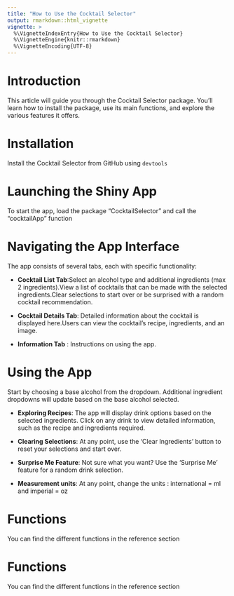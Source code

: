 ```yaml
---
title: "How to Use the Cocktail Selector"
output: rmarkdown::html_vignette
vignette: >
  %\VignetteIndexEntry{How to Use the Cocktail Selector}
  %\VignetteEngine{knitr::rmarkdown}
  %\VignetteEncoding{UTF-8}
---
```


# Introduction

This article will guide you through the Cocktail Selector package. You'll learn how to install the package, use its main functions, and explore the various features it offers.

# Installation

Install the Cocktail Selector from GitHub using `devtools`

# Launching the Shiny App

To start the app, load the package "CocktailSelector" and call the "cocktailApp" function

# Navigating the App Interface

The app consists of several tabs, each with specific functionality:

- **Cocktail List Tab**:Select an alcohol type and additional ingredients (max 2 ingredients).View a list of cocktails that can be made with the selected ingredients.Clear selections to start over or be surprised with a random cocktail recommendation.

- **Cocktail Details Tab**: Detailed information about the cocktail is displayed here.Users can view the cocktail's recipe, ingredients, and an image.

- **Information Tab** : Instructions on using the app.

# Using the App

Start by choosing a base alcohol from the dropdown.
Additional ingredient dropdowns will update based on the base alcohol selected.

- **Exploring Recipes**: The app will display drink options based on the selected ingredients. Click on any drink to view detailed information, such as the recipe and ingredients required.

- **Clearing Selections**: At any point, use the 'Clear Ingredients' button to reset your selections and start over.

- **Surprise Me Feature**: Not sure what you want? Use the 'Surprise Me' feature for a random drink selection.

- **Measurement units**: At any point, change the units : international = ml and imperial = oz

# Functions 
You can find the different functions in the reference section 

# Functions 
You can find the different functions in the reference section 
